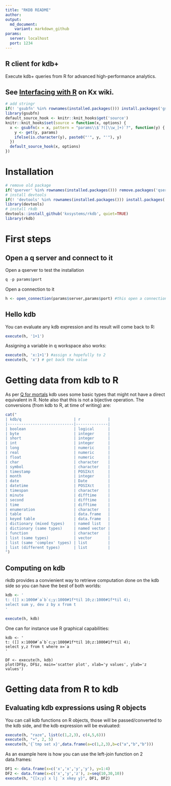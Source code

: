 ```yaml
---
title: "RKDB README"
author: 
output:
  md_document:
    variant: markdown_github
params:
  server: localhost
  port: 1234
---
```


## R client for kdb+

Execute kdb+ queries from R for advanced high-performance analytics.

## See [Interfacing with R](http://code.kx.com/q/interfaces/with-r/) on Kx wiki.

```r
# add stringr
if(! 'gsubfn' %in% rownames(installed.packages())) install.packages('gsubfn')
library(gsubfn)
default_source_hook <- knitr::knit_hooks$get('source')
knitr::knit_hooks$set(source = function(x, options) {
  x <- gsubfn(x = x, pattern = "params\\$`?([\\w_]+)`?", function(y) {
    y <- get(y, params)
    ifelse(is.character(y), paste0("'", y, "'"), y)
  })
  default_source_hook(x, options)
})
```

# Installation
```r
# remove old package
if('qserver' %in% rownames(installed.packages())) remove.packages('qserver')
# install devtools
if(! 'devtools' %in% rownames(installed.packages())) install.packages('devtools')
library(devtools)
# install rkdb
devtools::install_github('kxsystems/rkdb', quiet=TRUE)
library(rkdb)
```

# First steps
## Open a q server and connect to it
Open a qserver to test the installation
```r
q -p params$port
```

Open a connection to it
```r
h <- open_connection(params$server,params$port) #this open a connection
```

## Hello kdb

You can evaluate any kdb expression and its result will come back to R:
```r
execute(h, '1+1')
```

Assigning a variable in q workspace also works:
```r
execute(h, 'x:1+1') #assign x hopefully to 2
execute(h, 'x') # get back the value
```

# Getting data from kdb to R

As per [Q for mortals](http://code.kx.com/q4m3/2_Basic_Data_Types_Atoms/) kdb uses some basic types that might not have a direct equivalent in R. Note also that this is not a bijective operation.
The conversions (from kdb to R, at time of writing) are: 

```r
cat("
| kdb/q                       | r            |
|-----------------------------|--------------|
| boolean                     | logical      |
| byte                        | integer      |
| short                       | integer      |
| int                         | integer      |
| long                        | numeric      |
| real                        | numeric      |
| float                       | numeric      |
| char                        | character    |
| symbol                      | character    |
| timestamp                   | POSIXct      |
| month                       | integer      |
| date                        | Date         |
| datetime                    | POSIXct      |
| timespan                    | character    |
| minute                      | difftime     |
| second                      | difftime     |
| time                        | difftime     |
| enumeration                 | character    |
| table                       | data.frame   |
| keyed table                 | data.frame   |
| dictionary (mixed types)    | named list   |
| dictionary (same types)     | named vector |
| function                    | character    |
| list (same types)           | vector       | 
| list (same 'complex' types) | list         | 
| list (different types)      | list         | 
")
```

## Computing on kdb

rkdb provides a convienient way to retrieve computation done on the kdb side so you can have the best of both worlds:
```r
kdb <- '
t: ([] x:1000#`a`b`c;y:1000#1f*til 10;z:1000#1f*til 4);
select sum y, dev z by x from t
'

execute(h, kdb)
```

One can for instance use R graphical capabilities:
```example_2
kdb <- '
t: ([] x:1000#`a`b`c;y:1000#1f*til 10;z:1000#1f*til 4);
select y,z from t where x=`a
'

DF <- execute(h, kdb)
plot(DF$y, DF$z, main='scatter plot', xlab='y values', ylab='z values')
```

# Getting data from R to kdb
## Evaluating kdb expressions using R objects

You can call kdb functions on R objects, those will be passed/converted to the kdb side, and the kdb expression will be evaluated:
```r
execute(h, "raze", list(c(1,2,3), c(4,5,6)))
execute(h, "+", 2, 5)
execute(h,'{`tmp set x}',data.frame(a=c(1,2,3),b=c("a","b","b")))
```

As an example here is how you can use the left-join function on 2 data.frames:
```r
DF1 <- data.frame(x=c('x','x','y','y'), y=1:4)
DF2 <- data.frame(x=c('x','y','z'), z=seq(10,30,10))
execute(h, "{[x;y] x lj `x xkey y}", DF1, DF2)
```


